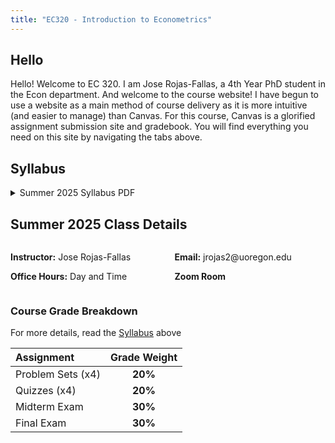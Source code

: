 ```yaml
---
title: "EC320 - Introduction to Econometrics"
---
```


## Hello

Hello! Welcome to EC 320. 
I am Jose Rojas-Fallas, a 4th Year PhD student in the Econ department. 
And welcome to the course website!
I have begun to use a website as a main method of course delivery as it is more intuitive (and easier to manage) than Canvas. 
For this course, Canvas is a glorified assignment submission site and gradebook. 
You will find everything you need on this site by navigating the tabs above. 

## Syllabus




```{=html}
<details>
  <summary>Summer 2025 Syllabus PDF</summary>
  <a class="btn btn-primary btn-lg cv-download" href="documents/syllabus/syllabus.pdf" target="_blank">
    <i class="fa-solid fa-file-arrow-down"></i>Download
  </a>
  <div class="embed-container">
    <iframe src="documents/syllabus/syllabus.pdf" style="border: 0.5px" height="1000" width="800"></iframe>
  </div>
</details>
```

## Summer 2025 Class Details

:::: {.columns}
:::{.column width="50%"}

**Instructor:** Jose Rojas-Fallas

**Office Hours:** Day and Time
:::

::: {.column width="50%"}

**Email:** jrojas2@uoregon.edu

**Zoom Room**
:::

::::

### Course Grade Breakdown

For more details, read the [Syllabus](Documents/Syllabus/Syllabus.pdf) above


| Assignment   | Grade Weight  | 
|:------------|:------------:|
| Problem Sets (x4) | **20%** |
| Quizzes (x4) | **20%** |
| Midterm Exam | **30%** |
| Final Exam | **30%** |

